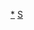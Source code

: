 {{asbox
|name=Template:商朝人小作品
|category=商朝人物小作品
|image=Xiang Word Logo.PNG
|subject=关于[[商朝]][[:Category:商朝人|人物]]的}}<noinclude>
[[Category:商朝人物小作品|*]]
[[Category:人物小作品模板|S]]
</noinclude>